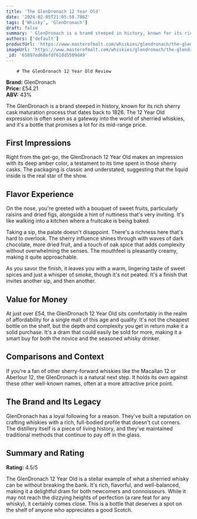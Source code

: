 ```yaml
---
title: 'The GlenDronach 12 Year Old'
date: '2024-02-05T21:05:58.786Z'
tags: ['Whisky', 'GlenDronach']
draft: false
summary: ' GlenDronach is a brand steeped in history, known for its rich sherry cask maturation process that dates back to 1826. The 12 Year...'
authors: ['default']
productUrl: 'https://www.masterofmalt.com/whiskies/glendronach/the-glendronach-12-year-old-whisky/'
imageUrl: 'https://www.masterofmalt.com/whiskies/glendronach/the-glendronach-12-year-old-whisky.jpg'
_id: '65897ed68efdf61dd5509d49'
---
```


        # The GlenDronach 12 Year Old Review

**Brand:** GlenDronach  
**Price:** £54.21  
**ABV:** 43%

The GlenDronach is a brand steeped in history, known for its rich sherry cask maturation process that dates back to 1826. The 12 Year Old expression is often seen as a gateway into the world of sherried whiskies, and it's a bottle that promises a lot for its mid-range price.

## First Impressions

Right from the get-go, the GlenDronach 12 Year Old makes an impression with its deep amber color, a testament to its time spent in those sherry casks. The packaging is classic and understated, suggesting that the liquid inside is the real star of the show.

## Flavor Experience

On the nose, you're greeted with a bouquet of sweet fruits, particularly raisins and dried figs, alongside a hint of nuttiness that's very inviting. It's like walking into a kitchen where a fruitcake is being baked.

Taking a sip, the palate doesn't disappoint. There's a richness here that's hard to overlook. The sherry influence shines through with waves of dark chocolate, more dried fruit, and a touch of oak spice that adds complexity without overwhelming the senses. The mouthfeel is pleasantly creamy, making it quite approachable.

As you savor the finish, it leaves you with a warm, lingering taste of sweet spices and just a whisper of smoke, though it's not peated. It's a finish that invites another sip, and then another.

## Value for Money

At just over £54, the GlenDronach 12 Year Old sits comfortably in the realm of affordability for a single malt of this age and quality. It's not the cheapest bottle on the shelf, but the depth and complexity you get in return make it a solid purchase. It's a dram that could easily be sold for more, making it a smart buy for both the novice and the seasoned whisky drinker.

## Comparisons and Context

If you're a fan of other sherry-forward whiskies like the Macallan 12 or Aberlour 12, the GlenDronach is a natural next step. It holds its own against these other well-known names, often at a more attractive price point.

## The Brand and Its Legacy

GlenDronach has a loyal following for a reason. They've built a reputation on crafting whiskies with a rich, full-bodied profile that doesn't cut corners. The distillery itself is a piece of living history, and they've maintained traditional methods that continue to pay off in the glass.

## Summary and Rating

**Rating:** 4.5/5

The GlenDronach 12 Year Old is a stellar example of what a sherried whisky can be without breaking the bank. It's rich, flavorful, and well-balanced, making it a delightful dram for both newcomers and connoisseurs. While it may not reach the dizzying heights of perfection (a rare feat for any whisky), it certainly comes close. This is a bottle that deserves a spot on the shelf of anyone who appreciates a good Scotch.
